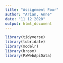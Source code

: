 ```yaml
---
title: "Assignment Four"
author: "Arian, Anne"
date: "11 12 2020"
output: html_document
---
```


```r
library(tidyverse)
library(lubridate)
library(modelr)
library(broom)
library(PxWebApiData)
```

